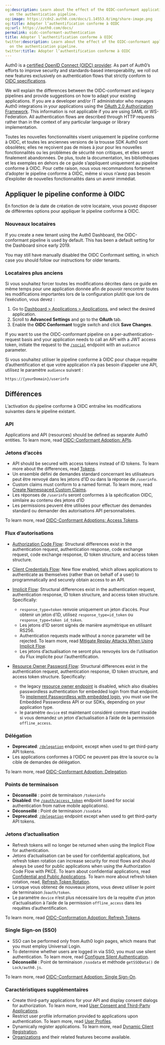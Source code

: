 ```yaml
---
og:description: Learn about the effect of the OIDC-conformant application setting
  on the authentication pipeline.
og:image: https://cdn2.auth0.com/docs/1.14553.0/img/share-image.png
og:title: Adopter l’authentification conforme à OIDC
og:url: https://auth0.com/docs/
permalink: oidc-conformant-authentication
title: Adopter l’authentification conforme à OIDC
twitter:description: Learn about the effect of the OIDC-conformant application setting
  on the authentication pipeline.
twitter:title: Adopter l’authentification conforme à OIDC
---
```


Auth0 is a [certified OpenID Connect (OIDC) provider](http://openid.net/certification/). As part of Auth0’s efforts to improve security and standards-based interoperability, we roll out new features exclusively on authentication flows that strictly conform to [OIDC specifications](http://openid.net/specs/openid-connect-core-1_0.html).

We will explain the differences between the OIDC-conformant and legacy pipelines and provide suggestions on how to adapt your existing applications. If you are a developer and/or IT administrator who manages Auth0 integrations in your applications using the [OAuth 2.0 Authorization Framework](/docs/authenticate/protocols/oauth). This information is not applicable if you are using <Tooltip tip="Security Assertion Markup Language (SAML): Standardized protocol allowing two parties to exchange authentication information without a password." cta="View Glossary" href="/docs/glossary?term=SAML">SAML</Tooltip> or WS-Federation. All authentication flows are described through HTTP requests rather than in the context of any particular language or library implementation.

Toutes les nouvelles fonctionnalités visent uniquement le pipeline conforme à OIDC, et toutes les anciennes versions de la trousse SDK Auth0 sont obsolètes; elles ne reçoivent pas de mises à jour pour les nouvelles fonctionnalités ou les problèmes de sécurité non critiques, et elles seront finalement abandonnées. De plus, toute la documentation, les bibliothèques et les exemples en dehors de ce guide s’appliquent uniquement au pipeline conforme à OIDC. Pour cette raison, nous vous recommandons fortement d’adopter le pipeline conforme à OIDC, même si vous n’avez pas besoin d’exploiter de nouvelles fonctionnalités dans un avenir immédiat.

## Appliquer le pipeline conforme à OIDC

En fonction de la date de création de votre locataire, vous pouvez disposer de différentes options pour appliquer le pipeline conforme à OIDC.

### Nouveaux locataires

If you create a new tenant using the <Tooltip tip="Auth0 Dashboard: Auth0's main product to configure your services." cta="View Glossary" href="/docs/glossary?term=Auth0+Dashboard">Auth0 Dashboard</Tooltip>, the OIDC-conformant pipeline is used by default. This has been a default setting for the Dashboard since early 2019.

<Callout icon="file-lines" color="#0EA5E9" iconType="regular">

You may still have manually disabled the OIDC Conformant setting, in which case you should follow our instructions for older tenants.

</Callout>

### Locataires plus anciens

Si vous souhaitez forcer toutes les modifications décrites dans ce guide en même temps pour une application donnée afin de pouvoir rencontrer toutes les modifications importantes lors de la configuration plutôt que lors de l’exécution, vous devez :

1. Go to [Dashboard > Applications > Applications](https://manage.auth0.com/#/applications), and select the desired application.
2. Scroll to **Advanced Settings** and go to the **OAuth** tab.
3. Enable the **OIDC Conformant** toggle switch and click **Save Changes**.

If you want to use the OIDC-conformant pipeline on a per-authentication-request basis and your application needs to call an API with a <Tooltip tip="Access Token: Authorization credential, in the form of an opaque string or JWT, used to access an API." cta="View Glossary" href="/docs/glossary?term=JWT">JWT</Tooltip> <Tooltip tip="JSON Web Token (JWT): Standard ID Token format (and often Access Token format) used to represent claims securely between two parties." cta="View Glossary" href="/docs/glossary?term=access+token">access token</Tooltip>, initiate the request to the [`/social`](https://auth0.com/docs/api/authentication#social) endpoint with an `audience` parameter.

Si vous souhaitez utiliser le pipeline conforme à OIDC pour chaque requête d’authentification et que votre application n’a pas besoin d’appeler une API, utilisez le paramètre `audience` suivant :

```http lines
https://{yourDomain}/userinfo
```






## Différences

L’activation du pipeline conforme à OIDC entraîne les modifications suivantes dans le pipeline existant.

### API

Applications and API (resources) should be defined as separate Auth0 entities. To learn more, read [OIDC-Conformant Adoption: APIs](/docs/authenticate/login/oidc-conformant-authentication/oidc-adoption-apis).

### Jetons d’accès

* API should be secured with access tokens instead of <Tooltip tip="ID Token: Credential meant for the client itself, rather than for accessing a resource." cta="View Glossary" href="/docs/glossary?term=ID+tokens">ID tokens</Tooltip>. To learn more about the differences, read [Tokens](/docs/secure/tokens).
* Un ensemble défini de demandes standard concernant les utilisateurs peut être renvoyé dans les jetons d’ID ou dans la réponse de `/userinfo`.
* Custom claims must conform to a named format. To learn more, read [Create Namespaced Custom Claims](/docs/secure/tokens/json-web-tokens/create-custom-claims).
* Les réponses de `/userinfo` seront conformes à la spécification OIDC, similaire au contenu des jetons d’ID
* Les permissions peuvent être utilisées pour effectuer des demandes standard ou demander des autorisations API personnalisées.

To learn more, read [OIDC-Conformant Adoptions: Access Tokens](/docs/authenticate/login/oidc-conformant-authentication/oidc-adoption-access-tokens).

### Flux d’autorisations

* [Authorization Code Flow](/docs/authenticate/login/oidc-conformant-authentication/oidc-adoption-auth-code-flow): Structural differences exist in the authentication request, authentication response, code exchange request, code exchange response, ID token structure, and access token structure.
* [Client Credentials Flow](/docs/authenticate/login/oidc-conformant-authentication/oidc-adoption-client-credentials-flow): New flow enabled, which allows applications to authenticate as themselves (rather than on behalf of a user) to programmatically and securely obtain access to an API.
* [Implicit Flow](/docs/authenticate/login/oidc-conformant-authentication/oidc-adoption-implicit-flow): Structural differences exist in the authentication request, authentication response, ID token structure, and access token structure. Specifically:

  + `response_type=token` renvoie uniquement un jeton d’accès. Pour obtenir un jeton d’ID, utilisez `response_type=id_token` ou `response_type=token id_token`.
  + Les jetons d’ID seront signés de manière asymétrique en utilisant RS256.
  + Authentication requests made without a nonce parameter will be rejected. To learn more, read [Mitigate Replay Attacks When Using Implicit Flow](/docs/get-started/authentication-and-authorization-flow/implicit-flow-with-form-post/mitigate-replay-attacks-when-using-the-implicit-flow).
  + Les jetons d’actualisation ne seront plus renvoyés lors de l’utilisation du Flux implicite pour l’authentification.
* [Resource Owner Password Flow](/docs/authenticate/login/oidc-conformant-authentication/oidc-adoption-rop-flow): Structural differences exist in the authentication request, authentication response, ID token structure, and access token structure. Specifically:

  + the legacy [resource owner endpoint](https://auth0.com/docs/api/authentication#database-ad-ldap-active-) is disabled, which also disables passwordless authentication for embedded login from that endpoint. To [implement Passwordless with embedded login](/docs/authenticate/login/universal-vs-embedded-login), you must use the Embedded Passwordless API or our SDKs, depending on your application type.
  + le paramètre `device` est maintenant considéré comme étant invalide si vous demandez un jeton d’actualisation à l’aide de la permission `offline_access`.

### Délégation

* **Deprecated**: [`/delegation`](https://auth0.com/docs/api/authentication#delegation) endpoint, except when used to get third-party API tokens.
* Les applications conformes à l’OIDC ne peuvent pas être la source ou la cible de demandes de délégation.

To learn more, read [OIDC-Conformant Adoption: Delegation](/docs/authenticate/login/oidc-conformant-authentication/oidc-adoption-delegation).

### Points de terminaison

* **Déconseillé** : point de terminaison `/tokeninfo`
* **Disabled**: the [`/oauth/access_token`](https://auth0.com/docs/api/authentication#post-oauth-access_token) endpoint (used for social authentication from native mobile applications).
* **Déconseillé** : Point de terminaison `/ssodata`
* **Deprecated**: [`/delegation`](https://auth0.com/docs/api/authentication#delegation) endpoint except when used to get third-party API tokens.

### Jetons d’actualisation

* <Tooltip tip="Refresh Token: Token used to obtain a renewed Access Token without forcing users to log in again." cta="View Glossary" href="/docs/glossary?term=Refresh+tokens">Refresh tokens</Tooltip> will no longer be returned when using the Implicit Flow for authentication.
* Jetons d’actualisation can be used for confidential applications, but <Tooltip tip="Refresh Token Rotation: Strategy of frequently replacing refresh tokens to minimize vulnerability. With refresh token rotation, every time your application exchanges a refresh token to get a new access token, Auth0 also returns a new refresh token." cta="View Glossary" href="/docs/glossary?term=refresh+token+rotation">refresh token rotation</Tooltip> can increase security for most flows and should always be used for public applications when using the Authorization Code Flow with PKCE. To learn about confidential applications, read [Confidential and Public Applications](/docs/get-started/applications/confidential-and-public-applications). To learn more about refresh token rotation, read, [Refresh Token Rotation](/docs/secure/tokens/refresh-tokens/refresh-token-rotation).
* Lorsque vous obtenez de nouveaux jetons, vous devez utiliser le point de terminaison /`oauth/token`.
* Le paramètre `device` n’est plus nécessaire lors de la requête d’un jeton d’actualisation à l’aide de la permission `offline_access` dans les requêtes d’authentification.

To learn more, read [OIDC-Conformation Adoption: Refresh Tokens](/docs/authenticate/login/oidc-conformant-authentication/oidc-adoption-refresh-tokens).

### Single Sign-on (SSO)

* <Tooltip tip="Single Sign-On (SSO): Service that, after a user logs into one applicaton, automatically logs that user in to other applications." cta="View Glossary" href="/docs/glossary?term=SSO">SSO</Tooltip> can be performed only from Auth0 login pages, which means that you must employ <Tooltip tip="Universal Login: Your application redirects to Universal Login, hosted on Auth0's Authorization Server, to verify a user's identity." cta="View Glossary" href="/docs/glossary?term=Universal+Login">Universal Login</Tooltip>.
* To determine whether users are logged in via SSO, you must use silent authentication. To learn more, read [Configure Silent Authentication](/docs/authenticate/login/configure-silent-authentication).
* **Déconseillé** : Point de terminaison `/ssodata` et méthode `getSSOData()` de `Lock/auth0.js`.

To learn more, read [OIDC-Conformant Adoption: Single Sign-On](/docs/authenticate/login/oidc-conformant-authentication/oidc-adoption-sso).

### Caractéristiques supplémentaires

* Create third-party applications for your API and display consent dialogs for authorization. To learn more, read [User Consent and Third-Party Applications](/docs/get-started/applications/confidential-and-public-applications/user-consent-and-third-party-applications).
* Restrict user profile information provided to applications upon authentication. To learn more, read [User Profiles](/docs/manage-users/user-accounts/user-profiles/user-profile-structure).
* Dynamically register applications. To learn more, read [Dynamic Client Registration](/docs/get-started/applications/dynamic-client-registration).
* [Organizations](/docs/manage-users/organizations) and their related features become available.